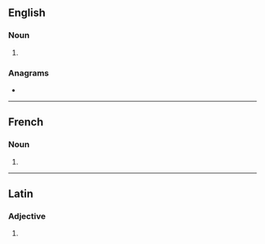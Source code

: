 {{also|incógnitos}}
==English==

===Noun===
{{head|en|noun form}}

# {{plural of|en|incognito}}

===Anagrams===
* {{anagrams|en|a=cgiinnoost|cognitions}}

----

==French==

===Noun===
{{head|fr|noun form|g=m}}

# {{plural of|fr|incognito}}

----

==Latin==

===Adjective===
{{la-adj-form|incognitōs}}

# {{inflection of|la|incognitus||acc|m|p}}